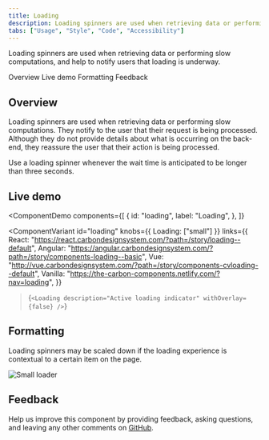 ```yaml
---
title: Loading
description: Loading spinners are used when retrieving data or performing slow computations, and help to notify users that loading is underway.
tabs: ["Usage", "Style", "Code", "Accessibility"]
---
```


<PageDescription>

Loading spinners are used when retrieving data or performing slow computations, and help to notify users that loading is underway.

</PageDescription>

<AnchorLinks>

<AnchorLink>Overview</AnchorLink>
<AnchorLink>Live demo</AnchorLink>
<AnchorLink>Formatting</AnchorLink>
<AnchorLink>Feedback</AnchorLink>

</AnchorLinks>

## Overview

Loading spinners are used when retrieving data or performing slow computations. They notify to the user that their request is being processed. Although they do not provide details about what is occurring on the back-end, they reassure the user that their action is being processed.

Use a loading spinner whenever the wait time is anticipated to be longer than three seconds.

## Live demo

<ComponentDemo
  components={[
    {
      id: "loading",
      label: "Loading",
    },
  ]}
>
  <ComponentVariant
    id="loading"
    knobs={{ Loading: ["small"] }}
    links={{
      React:
        "https://react.carbondesignsystem.com/?path=/story/loading--default",
      Angular:
        "https://angular.carbondesignsystem.com/?path=/story/components-loading--basic",
      Vue:
        "http://vue.carbondesignsystem.com/?path=/story/components-cvloading--default",
      Vanilla: "https://the-carbon-components.netlify.com/?nav=loading",
    }}
  >{`
    <Loading
      description="Active loading indicator" withOverlay={false}
    />
  `}</ComponentVariant>
</ComponentDemo>

## Formatting

Loading spinners may be scaled down if the loading experience is contextual to a certain item on the page.

<Row>
<Column colLg={8}>

![Small loader](images/loading-usage-2.png)

</Column>
</Row>

## Feedback

Help us improve this component by providing feedback, asking questions, and leaving any other comments on [GitHub](https://github.com/carbon-design-system/carbon-website/issues/new?assignees=&labels=feedback&template=feedback.md).
